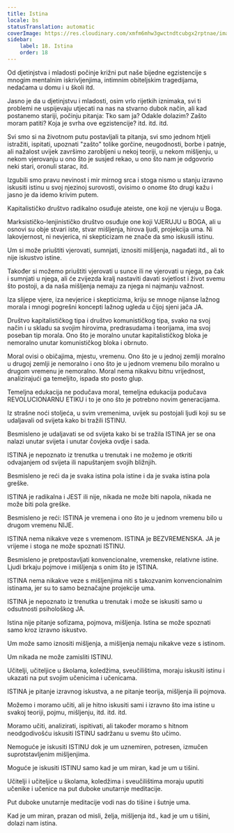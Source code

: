 ```yaml
---
title: Istina
locale: bs
statusTranslation: automatic
coverImage: https://res.cloudinary.com/xmfm6mhw3gwctndtcubgx2rptnae/image/upload/v1740337243/small_cover_educacion_fundamental_a051170f1c.webp
sidebar:
    label: 18. Istina
    order: 18
---
```

Od djetinjstva i mladosti počinje križni put naše bijedne egzistencije s mnogim mentalnim iskrivljenjima, intimnim obiteljskim tragedijama, nedaćama u domu i u školi itd.

Jasno je da u djetinjstvu i mladosti, osim vrlo rijetkih iznimaka, svi ti problemi ne uspijevaju utjecati na nas na stvarno dubok način, ali kad postanemo stariji, počinju pitanja: Tko sam ja? Odakle dolazim? Zašto moram patiti? Koja je svrha ove egzistencije? itd. itd. itd.

Svi smo si na životnom putu postavljali ta pitanja, svi smo jednom htjeli istražiti, ispitati, upoznati "zašto" tolike gorčine, neugodnosti, borbe i patnje, ali nažalost uvijek završimo zarobljeni u nekoj teoriji, u nekom mišljenju, u nekom vjerovanju u ono što je susjed rekao, u ono što nam je odgovorio neki stari, oronuli starac, itd.

Izgubili smo pravu nevinost i mir mirnog srca i stoga nismo u stanju izravno iskusiti istinu u svoj njezinoj surovosti, ovisimo o onome što drugi kažu i jasno je da idemo krivim putem.

Kapitalističko društvo radikalno osuđuje ateiste, one koji ne vjeruju u Boga.

Marksističko-lenjinističko društvo osuđuje one koji VJERUJU u BOGA, ali u osnovi su obje stvari iste, stvar mišljenja, hirova ljudi, projekcija uma. Ni lakovjernost, ni nevjerica, ni skepticizam ne znače da smo iskusili istinu.

Um si može priuštiti vjerovati, sumnjati, iznositi mišljenja, nagađati itd., ali to nije iskustvo istine.

Također si možemo priuštiti vjerovati u sunce ili ne vjerovati u njega, pa čak i sumnjati u njega, ali će zvijezda kralj nastaviti davati svjetlost i život svemu što postoji, a da naša mišljenja nemaju za njega ni najmanju važnost.

Iza slijepe vjere, iza nevjerice i skepticizma, kriju se mnoge nijanse lažnog morala i mnogi pogrešni koncepti lažnog ugleda u čijoj sjeni jača JA.

Društvo kapitalističkog tipa i društvo komunističkog tipa, svako na svoj način i u skladu sa svojim hirovima, predrasudama i teorijama, ima svoj poseban tip morala. Ono što je moralno unutar kapitalističkog bloka je nemoralno unutar komunističkog bloka i obrnuto.

Moral ovisi o običajima, mjestu, vremenu. Ono što je u jednoj zemlji moralno u drugoj zemlji je nemoralno i ono što je u jednom vremenu bilo moralno u drugom vremenu je nemoralno. Moral nema nikakvu bitnu vrijednost, analizirajući ga temeljito, ispada sto posto glup.

Temeljna edukacija ne podučava moral, temeljna edukacija podučava REVOLUCIONARNU ETIKU i to je ono što je potrebno novim generacijama.

Iz strašne noći stoljeća, u svim vremenima, uvijek su postojali ljudi koji su se udaljavali od svijeta kako bi tražili ISTINU.

Besmisleno je udaljavati se od svijeta kako bi se tražila ISTINA jer se ona nalazi unutar svijeta i unutar čovjeka ovdje i sada.

ISTINA je nepoznato iz trenutka u trenutak i ne možemo je otkriti odvajanjem od svijeta ili napuštanjem svojih bližnjih.

Besmisleno je reći da je svaka istina pola istine i da je svaka istina pola greške.

ISTINA je radikalna i JEST ili nije, nikada ne može biti napola, nikada ne može biti pola greške.

Besmisleno je reći: ISTINA je vremena i ono što je u jednom vremenu bilo u drugom vremenu NIJE.

ISTINA nema nikakve veze s vremenom. ISTINA je BEZVREMENSKA. JA je vrijeme i stoga ne može spoznati ISTINU.

Besmisleno je pretpostavljati konvencionalne, vremenske, relativne istine. Ljudi brkaju pojmove i mišljenja s onim što je ISTINA.

ISTINA nema nikakve veze s mišljenjima niti s takozvanim konvencionalnim istinama, jer su to samo beznačajne projekcije uma.

ISTINA je nepoznato iz trenutka u trenutak i može se iskusiti samo u odsutnosti psihološkog JA.

Istina nije pitanje sofizama, pojmova, mišljenja. Istina se može spoznati samo kroz izravno iskustvo.

Um može samo iznositi mišljenja, a mišljenja nemaju nikakve veze s istinom.

Um nikada ne može zamisliti ISTINU.

Učitelji, učiteljice u školama, koledžima, sveučilištima, moraju iskusiti istinu i ukazati na put svojim učenicima i učenicama.

ISTINA je pitanje izravnog iskustva, a ne pitanje teorija, mišljenja ili pojmova.

Možemo i moramo učiti, ali je hitno iskusiti sami i izravno što ima istine u svakoj teoriji, pojmu, mišljenju, itd. itd. itd.

Moramo učiti, analizirati, ispitivati, ali također moramo s hitnom neodgodivošću iskusiti ISTINU sadržanu u svemu što učimo.

Nemoguće je iskusiti ISTINU dok je um uznemiren, potresen, izmučen suprotstavljenim mišljenjima.

Moguće je iskusiti ISTINU samo kad je um miran, kad je um u tišini.

Učitelji i učiteljice u školama, koledžima i sveučilištima moraju uputiti učenike i učenice na put duboke unutarnje meditacije.

Put duboke unutarnje meditacije vodi nas do tišine i šutnje uma.

Kad je um miran, prazan od misli, želja, mišljenja itd., kad je um u tišini, dolazi nam istina.

